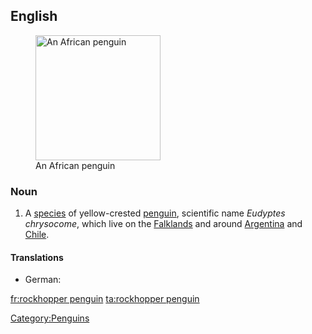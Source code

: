 ==English==
{{wikipedia}}
[[Image:Eudyptes chrysocome.jpg|200px|thumb|right|An African penguin]]

===Noun===
{{en-noun|sg=[[rockhopper]] [[penguin]]}}

# A [[species]] of yellow-crested [[penguin]], scientific name ''Eudyptes chrysocome'', which live on the [[Falklands]] and around [[Argentina]] and [[Chile]].

====Translations====
* German: {{t-|de|Felsenpinguin|m}}
[[Category:Penguins]]

[[fr:rockhopper penguin]]
[[ta:rockhopper penguin]]